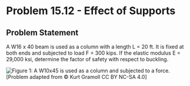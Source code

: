 # Problem 15.12 - Effect of Supports {.unnumbered}

## Problem Statement

A W16 x 40 beam is used as a column with a length L = 20 ft. It is fixed at both ends and subjected to load F = 300 kips. If the elastic modulus E = 29,000 ksi, determine the factor of safety with respect to buckling.

![Figure 1: A W10x45 is used as a column and subjected to a force.](images/621.png){fig-alt="A W10x45 with a length of L is subjected to a force F. The W10x45 is fixed at both ends."}
\[Problem adapted from © Kurt Gramoll CC BY NC-SA 4.0\]